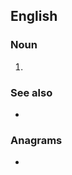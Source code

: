==English==

===Noun===
{{en-noun}}

# {{label|en|networking}} {{initialism of|en|service set identifier}}

===See also===
* {{pedialite|Service set identifier}}

===Anagrams===
* {{anagrams|en|a=diss|Diss|ISDs|SIDS|SIDs|diss}}